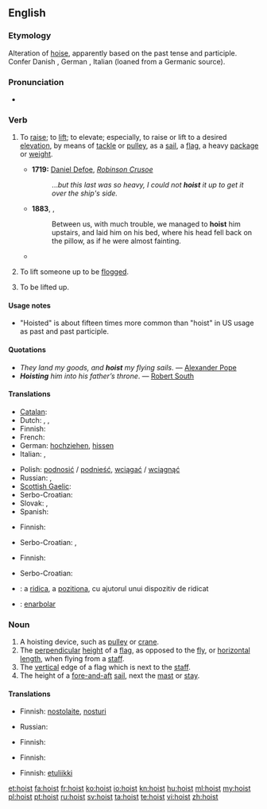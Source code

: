 {{wikipedia|dab=hoist}}
==English==

===Etymology===
Alteration of [[hoise]], apparently based on the past tense and participle. Confer Danish {{term|hisse}}, German {{term|hissen}}, Italian {{term|issare}} (loaned from a Germanic source).

===Pronunciation===
* {{IPA|/hɔɪst/}}
*: {{rhymes|ɔɪst}}

===Verb===
{{en-verb|hoists|hoisting|'''[[hoisted]]''' ''or'' '''[[hoist]]'''}}

# {{transitive}} To [[raise]]; to [[lift]]; to elevate; especially, to raise or lift to a desired [[elevation]], by means of [[tackle]] or [[pulley]], as a [[sail]], a [[flag]], a heavy [[package]] or [[weight]].
#* '''1719:''' [[w:Daniel Defoe|Daniel Defoe]], ''[[w:Robinson Crusoe|Robinson Crusoe]]''
#*: ...''but this last was so heavy, I could not '''hoist''' it up to get it over the ship's side.''
#* '''1883''', {{w|Robert Louis Stevenson}}, ''{{w|Treasure Island}}''
#*: Between us, with much trouble, we managed to '''hoist''' him upstairs, and laid him on his bed, where his head fell back on the pillow, as if he were almost fainting.
#* {{quote-news
|year=2011
|date=October 23
|author=Tom Fordyce
|title=2011 Rugby World Cup final: New Zealand 8-7 France
|work=BBC Sport
|url=http://news.bbc.co.uk/sport2/hi/rugby_union/15405316.stm
|page=
|passage=And when skipper Richie McCaw '''hoisted''' the Webb Ellis Trophy high into the night, a quarter of a century of hurt was blown away in an explosion of fireworks and cheering.}}
# {{transitive|historical}} To lift someone up to be [[flog|flogged]].
# {{intransitive}} To be lifted up.

====Usage notes====
* "Hoisted" is about fifteen times more common than "hoist" in US usage as past and past participle.

====Quotations====
* ''They land my goods, and '''hoist''' my flying sails''. &mdash; [[w:Alexander Pope|Alexander Pope]]
* '''''Hoisting''' him into his father’s throne''. &mdash; [[w:Robert South|Robert South]]

====Translations====
{{trans-top|transitive: to raise; to lift; to elevate}}
* [[Catalan]]: {{t|ca|hissar}}
* Dutch: {{t+|nl|optillen}},  {{t+|nl|hijsen}},  {{t|nl|ophijsen}}
* Finnish: {{t+|fi|nostaa}}
* French: {{t+|fr|hisser}}
* German: [[hochziehen]], [[hissen]] {{qualifier|sail, flag}}
* Italian: {{t|it|elevare}}, {{t|it|alzare}}
{{trans-mid}}
* Polish: [[podnosić]] / [[podnieść]], [[wciągać]] / [[wciągnąć]]
* Russian: {{t+|ru|поднимать}}, {{t+|ru|водружать}}
* [[Scottish Gaelic]]: {{t-|gd|tog|xs=Scottish Gaelic}}
* Serbo-Croatian: {{t|sh|uzdignuti}}
* Slovak: {{t|sk|vztýčiť}}, {{t|sk|zdvihnúť}}
* Spanish: {{t-|es|izar}}
{{trans-bottom}}

{{trans-top|transitive: to lift someone up to be flogged}}
* Finnish: {{t+|fi|nostaa}}
{{trans-mid}}
* Serbo-Croatian: {{t|sh|podignuti}}, {{t|sh|pridignuti}}
{{trans-bottom}}

{{trans-top|intransitive: to be lifted up}}
* Finnish: {{t+|fi|nousta}}
{{trans-mid}}
* Serbo-Croatian: {{t|sh|podnimiti}}
{{trans-bottom}}

{{checktrans-top}}
* {{ttbc|ro}}: a [[ridica]], a [[pozitiona]], cu ajutorul unui dispozitiv de ridicat
* {{ttbc|es}}: [[enarbolar]]
{{trans-bottom}}

===Noun===
{{en-noun}}

# A hoisting device, such as [[pulley]] or [[crane]].
# The [[perpendicular]] [[height]] of a [[flag]], as opposed to the [[fly]], or [[horizontal]] [[length]], when flying from a [[staff]].
# The [[vertical]] edge of a flag which is next to the [[staff]].
# The height of a [[fore-and-aft]] [[sail]], next the [[mast]] or [[stay]].

====Translations====
{{trans-top|hoisting device}}
* Finnish: [[nostolaite]], [[nosturi]]
{{trans-mid}}
* Russian: {{t|ru|подъёмник}}
{{trans-bottom}}

{{trans-top|perpendicular height of a flag}}
* Finnish: {{t+|fi|korkeus}}
{{trans-mid}}
{{trans-bottom}}

{{trans-top|vertical edge of a flag which is next to the staff}}
* Finnish: {{t-|fi|tangonreuna}}
{{trans-mid}}
{{trans-bottom}}

{{trans-top|height of a fore-and-aft sail, next the mast or stay}}
* Finnish: [[etuliikki]]
{{trans-mid}}
{{trans-bottom}}

[[et:hoist]]
[[fa:hoist]]
[[fr:hoist]]
[[ko:hoist]]
[[io:hoist]]
[[kn:hoist]]
[[hu:hoist]]
[[ml:hoist]]
[[my:hoist]]
[[pl:hoist]]
[[pt:hoist]]
[[ru:hoist]]
[[sv:hoist]]
[[ta:hoist]]
[[te:hoist]]
[[vi:hoist]]
[[zh:hoist]]